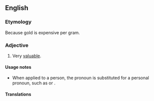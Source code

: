 ==English==

===Etymology===
Because gold is expensive per gram.<!--or any measure of weight. User:Mglovesfun-->

===Adjective===
{{head|en|adjective|head=[[worth]] [[its]] [[weight]] [[in]] [[gold]]}}

# {{lb|en|idiomatic}} Very [[valuable]].
#: {{ux|en|I find my dog is '''worth its weight in gold''' on those long snowy weekends when I can't get out.}}

====Usage notes====
* When applied to a person, the pronoun {{m|en|its}} is substituted for a personal pronoun, such as {{m|en|his}} or {{m|en|her}}.

====Translations====
{{trans-top|idiomatic: very valuable}}
{{trans-mid}}
{{trans-bottom}}